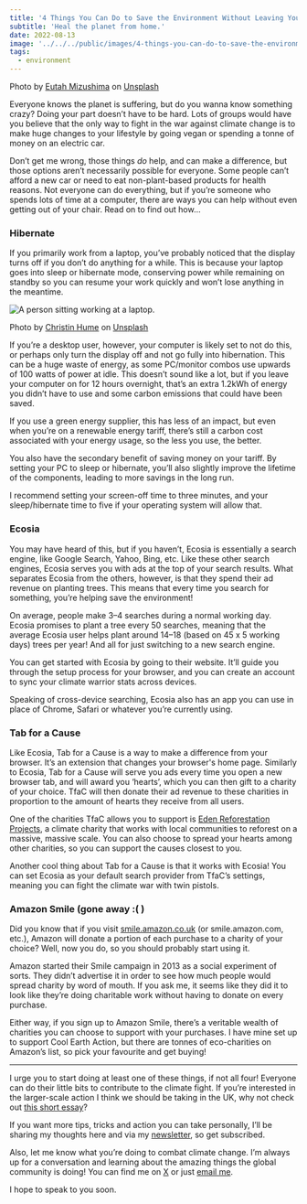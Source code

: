 ```yaml
---
title: '4 Things You Can Do to Save the Environment Without Leaving Your Desk'
subtitle: 'Heal the planet from home.'
date: 2022-08-13
image: '../../../public/images/4-things-you-can-do-to-save-the-environment-without-leaving-your-desk/image-0.jpg'
tags:
  - environment
---
```



Photo by
[Eutah Mizushima](https://unsplash.com/@eutahm?utm_source=medium&utm_medium=referral) on
[Unsplash](https://unsplash.com/?utm_source=medium&utm_medium=referral)

Everyone knows the planet is suffering, but do you wanna know something crazy? Doing
your part doesn’t have to be hard. Lots of groups would have you believe that the only
way to fight in the war against climate change is to make huge changes to your lifestyle
by going vegan or spending a tonne of money on an electric car.

Don’t get me wrong, those things _do_ help, and can make a difference, but those options
aren’t necessarily possible for everyone. Some people can’t afford a new car or need to
eat non-plant-based products for health reasons. Not everyone can do everything, but if
you’re someone who spends lots of time at a computer, there are ways you can help
without even getting out of your chair. Read on to find out how…

### Hibernate

If you primarily work from a laptop, you’ve probably noticed that the display turns off
if you don’t do anything for a while. This is because your laptop goes into sleep or
hibernate mode, conserving power while remaining on standby so you can resume your work
quickly and won’t lose anything in the meantime.

<Image src={personAtLaptop} alt="A person sitting working at a laptop." />

Photo by
[Christin Hume](https://unsplash.com/@christinhumephoto?utm_source=medium&utm_medium=referral)
on [Unsplash](https://unsplash.com/?utm_source=medium&utm_medium=referral)

If you’re a desktop user, however, your computer is likely set to not do this, or
perhaps only turn the display off and not go fully into hibernation. This can be a huge
waste of energy, as some PC/monitor combos use upwards of 100 watts of power at idle.
This doesn’t sound like a lot, but if you leave your computer on for 12 hours overnight,
that’s an extra 1.2kWh of energy you didn’t have to use and some carbon emissions that
could have been saved.

If you use a green energy supplier, this has less of an impact, but even when you’re on
a renewable energy tariff, there’s still a carbon cost associated with your energy
usage, so the less you use, the better.

You also have the secondary benefit of saving money on your tariff. By setting your PC
to sleep or hibernate, you’ll also slightly improve the lifetime of the components,
leading to more savings in the long run.

I recommend setting your screen-off time to three minutes, and your sleep/hibernate time
to five if your operating system will allow that.

### Ecosia

You may have heard of this, but if you haven’t, Ecosia is essentially a search engine,
like Google Search, Yahoo, Bing, etc. Like these other search engines, Ecosia serves you
with ads at the top of your search results. What separates Ecosia from the others,
however, is that they spend their ad revenue on planting trees. This means that every
time you search for something, you’re helping save the environment!

On average, people make 3–4 searches during a normal working day. Ecosia promises to
plant a tree every 50 searches, meaning that the average Ecosia user helps plant around
14–18 (based on 45 x 5 working days) trees per year! And all for just switching to a new
search engine.

You can get started with Ecosia by going to their website. It’ll guide you through the
setup process for your browser, and you can create an account to sync your climate
warrior stats across devices.

Speaking of cross-device searching, Ecosia also has an app you can use in place of
Chrome, Safari or whatever you’re currently using.

### Tab for a Cause

Like Ecosia, Tab for a Cause is a way to make a difference from your browser. It’s an
extension that changes your browser's home page. Similarly to Ecosia, Tab for a Cause
will serve you ads every time you open a new browser tab, and will award you ‘hearts’,
which you can then gift to a charity of your choice. TfaC will then donate their ad
revenue to these charities in proportion to the amount of hearts they receive from all
users.

One of the charities TfaC allows you to support is
[Eden Reforestation Projects](https://www.edenprojects.org/), a climate charity that
works with local communities to reforest on a massive, massive scale. You can also
choose to spread your hearts among other charities, so you can support the causes
closest to you.

Another cool thing about Tab for a Cause is that it works with Ecosia! You can set
Ecosia as your default search provider from TfaC’s settings, meaning you can fight the
climate war with twin pistols.

### Amazon Smile (gone away :( )

Did you know that if you visit [smile.amazon.co.uk](https://smile.amazon.co.uk) (or
smile.amazon.com, etc.), Amazon will donate a portion of each purchase to a charity of
your choice? Well, now you do, so you should probably start using it.

Amazon started their Smile campaign in 2013 as a social experiment of sorts. They didn’t
advertise it in order to see how much people would spread charity by word of mouth. If
you ask me, it seems like they did it to look like they’re doing charitable work without
having to donate on every purchase.

Either way, if you sign up to Amazon Smile, there’s a veritable wealth of charities you
can choose to support with your purchases. I have mine set up to support Cool Earth
Action, but there are tonnes of eco-charities on Amazon’s list, so pick your favourite
and get buying!

---

I urge you to start doing at least one of these things, if not all four! Everyone can do
their little bits to contribute to the climate fight. If you’re interested in the
larger-scale action I think we should be taking in the UK, why not check out [this short
essay](/notes-on-a-burning-kingdom)?

If you want more tips, tricks and action you can take personally, I’ll be sharing my
thoughts here and via my
[newsletter](https://isaacharrisholt.com/newsletter/), so get subscribed.

Also, let me know what you’re doing to combat climate change. I’m always up for a
conversation and learning about the amazing things the global community is doing! You
can find me on [X](https://twitter.com/IsaacHarrisHolt) or just
[email me](mailto:isaac@isaacharrisholt.com).

I hope to speak to you soon.
